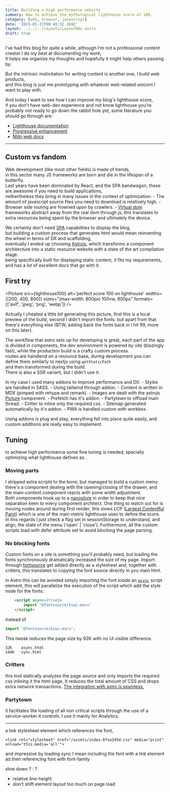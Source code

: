 ```yaml
---
title: Building a high performance website
summary: How to achieve the mythological lighthouse score of 100.
category: [web, browser, javascript]
date: '2023-01-23T08:40:32.169Z'
layout: ../../../layouts/LayoutMdx.astro
draft: true
---
```



I've had this blog for quite a while, although I'm not a professional content creator I do my best at documenting my work,  
It helps me organize my thoughts and hopefully it might help others passing by.

But the intrinsic motivitation for writing content is another one, I build web products,  
and this blog is just me prototyping with whatever web-related unicorn I want to play with.

And today I want to see how I can improve my blog's lighthouse score,  
if you don't have web-dev experience and not know lighthouse you're probably not ready to go down the rabbit hole yet, 
some literature you should go through are:
  - [Lighthouse documentation](https://developer.chrome.com/docs/lighthouse/overview/)
  - [Progressive enhancement](https://developer.mozilla.org/en-US/docs/Glossary/Progressive_Enhancement)
  - [Mdn web docs](https://developer.mozilla.org/en-US/docs/Learn)

---

## Custom vs fandom

Web development (like most other fields) is made of trends,  
in this sector many JS frameworks are born and die in the lifespan of a butterfly.  
Last years have been dominated by React, and the SPA bandwagon, these are awesome if you need to build applications,  
nethertheless they bring in many issues in the context of optimization:
    - The amount of javascript source files you need to download is relatively high.
    - Browser side routing are frowned upon by crawlers.
    - [Virtual dom](https://reactjs.org/docs/faq-internals.html) frameworks  abstract away from the real dom through js, this translates to extra resources being spent by the browser and ultimately the device.

We certainly don't need [SPA](https://en.wikipedia.org/wiki/Single-page_application) capabilities to display the blog,  
but building a custom process that generates html would mean reinventing the wheel in terms of DX and scaffolding,  
eventually I ended up choosing [Astrojs](https://astro.build/),
which transforms a component architecture into a static resource website with a state of the art compilation stage.  
being specifically built for displaying static content, it fits my requirements, and has a lot of excellent docs that go with it.


## First try

<Picture src={lighthouse100} alt='perfect score 100 on lighthouse' widths={[200, 400, 800]} sizes="(max-width: 800px) 100vw, 800px" formats={['avif', 'jpeg', 'png', 'webp']} />

Actually I cheated a little bit generating this picture, first this is a local preview of the build, second I didn't import the fonts. but apart from that there's everything else (BTW, adding back the fonts back in I hit 99, more on this later).  

The workflow that astro sets up for developing is great, each part of the app is divided in components, the dev environment is powered by vite (blazingly fast), while the production build is a crafty custom process.  
routes are handlend on a resource base, during development you can define them similarly to nextjs using `getStaticPath`  
and then transformed during the build.  
There is also a SSR variant, but I didn't use it.

In my case I used many addons to improve performance and DX:
    - Styles are handled in SASS.
    - Using tailwind through addon.
    - Content is written in MDX (pimped with rehype and remark).
    - Images are dealt with the astrojs [Picture](https://docs.astro.build/en/guides/images/#picture--) component.
    - Prefetch has it's addon.
    - Partytown to offload main thread.
    - Critter to inline only the required css.
    - Sitemap generated automatically by it's addon.
    - PWA is handled custom with workbox.

Using addons is plug and play, everything fell into place quite easily, and custom additions are really easy to implement.


## Tuning
to achieve high performance some fine tuning is needed, specially optimizing what lighthouse defines as .


### Moving parts

I stripped extra scripts to the bone, but managed to build a custom menu:  
there's a component dealing with the opening/closing of the drawer, and the main-content component reacts with some width adjustment.  
Both components hook up to a [nanostore](https://github.com/nanostores/nanostores) in order to keep that nice separation keen to every component architect.
One thing to watch out for is moving nodes around during first render, this slows LCP ([Largest Contentful Paint](https://web.dev/optimize-lcp/#:~:text=Largest%20Contentful%20Paint%20(LCP)%20is,is%20rendered%20within%20the%20viewport))
which is one of the main metric lighthouse uses to define the score.
In this regards I just check a flag set in sessionStorage to understand, and align, the state of the menu ('open' | 'close').
Furthermore, all the custom scripts load with defer attribute set to avoid blocking the page parsing.

### No blocking fonts
Custom fonts on a site is something you'll probably need,
but loading the fonts synchronously dramatically increased the size of my page.
Import through [fontsource](https://fontsource.org) get added directly as a stylesheet and,
together with critters, this translates to copying the font source directly in you main html.

in Astro this can be avoided simply importing the font inside an [`async`](https://developer.mozilla.org/en-US/docs/Web/HTML/Element/script#attr-async) script element,
this will parallelize the execution of the script which add the style node for the fonts:
```html
    <script async={true}>
        import "@fontsource/kiwi-maru"
    </script>
```
instead of 

```js
import "@fontsource/kiwi-maru";
```

This tweak reduces the page size by 92K with no UI visible difference.
```
32K    async.html
144K   sync.html
```



### Critters
this tool statically analyzes the page source and only imports the required css inlining it the html page,
It reduces the total amount of CSS and drops extra network transactions.
[The integration with astro is seamless.](https://github.com/astro-community/astro-critters#readme)

### Partytown
it facilitates the loading of all non critical scripts through the use of a service-worker it controls.
I use it mainly for Analytics.

--------

a link stylesheet element which references the font,
```
<link rel="stylesheet" href="/assets/index.8fea2d5d.css" media="print" onload="this.media='all'">
```
and impressive 
by loading sync I mean including the font with a link element ad then referencing font with font-family


slow down ? :  ?
- relative line-height 
- don't shift element layout too much on page load















